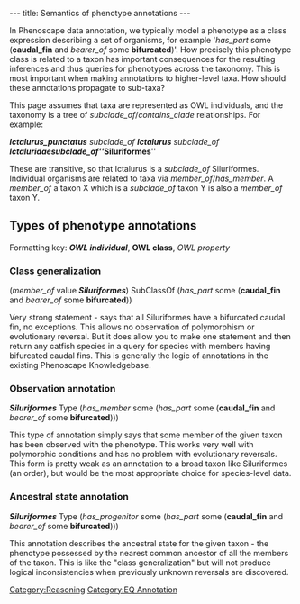 ---
title: Semantics of phenotype annotations
---

In Phenoscape data annotation, we typically model a phenotype as a class expression describing a set of organisms, for example <nowiki>'</nowiki>''has_part'' some ('''caudal_fin''' and ''bearer_of'' some '''bifurcated''')<nowiki>'</nowiki>. How precisely this phenotype class is related to a taxon has important consequences for the resulting inferences and thus queries for phenotypes across the taxonomy. This is most important when making annotations to higher-level taxa. How should these annotations propagate to sub-taxa?

This page assumes that taxa are represented as OWL individuals, and the taxonomy is a tree of ''subclade_of''/''contains_clade'' relationships. For example:

'''''Ictalurus_punctatus''''' ''subclade_of''  '''''Ictalurus''''' ''subclade_of'' '''''Ictaluridae''''' ''subclade_of'' '''''Siluriformes'''''

These are transitive, so that Ictalurus is a ''subclade_of'' Siluriformes. Individual organisms are related to taxa via ''member_of''/''has_member''. A ''member_of'' a taxon X which is a ''subclade_of'' taxon Y is also a ''member_of'' taxon Y.

==Types of phenotype annotations==
Formatting key: '''''OWL individual''''', '''OWL class''', ''OWL property''

===Class generalization===
(''member_of'' value '''''Siluriformes''''') SubClassOf (''has_part'' some ('''caudal_fin''' and ''bearer_of'' some '''bifurcated'''))

Very strong statement - says that all Siluriformes have a bifurcated caudal fin, no exceptions. This allows no observation of polymorphism or evolutionary reversal. But it does allow you to make one statement and then return any catfish species in a query for species with members having bifurcated caudal fins. This is generally the logic of annotations in the existing Phenoscape Knowledgebase.

===Observation annotation===
'''''Siluriformes''''' Type (''has_member'' some (''has_part'' some ('''caudal_fin''' and ''bearer_of'' some '''bifurcated''')))

This type of annotation simply says that some member of the given taxon has been observed with the phenotype. This works very well with polymorphic conditions and has no problem with evolutionary reversals. This form is pretty weak as an annotation to a broad taxon like Siluriformes (an order), but would be the most appropriate choice for species-level data.

===Ancestral state annotation===
'''''Siluriformes''''' Type (''has_progenitor'' some (''has_part'' some ('''caudal_fin''' and ''bearer_of'' some '''bifurcated''')))

This annotation describes the ancestral state for the given taxon - the phenotype possessed by the nearest common ancestor of all the members of the taxon. This is like the "class generalization" but will not produce logical inconsistencies when previously unknown reversals are discovered.

[[Category:Reasoning]]
[[Category:EQ Annotation]]